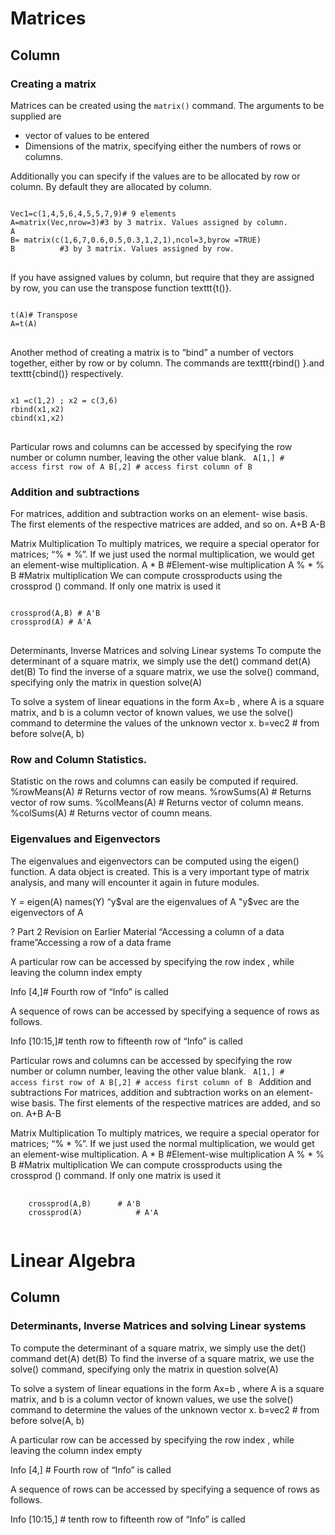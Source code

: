 Matrices {data-navmenu="Maths with R"}
==============================

Column {.tabset}
------------------------------

### Creating a matrix

Matrices can be created using the ``matrix()`` command. The arguments to be supplied are 

* vector of values to be entered
* Dimensions of the matrix, specifying either the numbers of rows or columns.


Additionally you can specify if the values are to be allocated by row or column. By default they are allocated by column.

<pre>
<code>
Vec1=c(1,4,5,6,4,5,5,7,9)# 9 elements
A=matrix(Vec,nrow=3)#3 by 3 matrix. Values assigned by column.
A
B= matrix(c(1,6,7,0.6,0.5,0.3,1,2,1),ncol=3,byrow =TRUE)
B          #3 by 3 matrix. Values assigned by row.
</code>
</pre>
<p>


If you have assigned values by column, but require that they are assigned by row, you can use the transpose function texttt{t()}.
<pre>
<code>
t(A)# Transpose
A=t(A)
</code>
</pre>
<p>



Another method of creating a matrix is to “bind” a number of vectors together, either by row or by column. The commands are texttt{rbind() }.and texttt{cbind()} respectively.


<pre>
<code>
x1 =c(1,2) ; x2 = c(3,6)
rbind(x1,x2)
cbind(x1,x2)
</code>
</pre>
<p>







Particular rows and columns can be accessed by specifying the row number or column number, leaving the other value blank.
<code>
A[1,]  # access first row of A
B[,2]   # access first column of B
</code>

### Addition and subtractions
For matrices, addition and subtraction works on an element- wise basis. The first elements of the respective matrices are added, and so on.
A+B
A-B

Matrix Multiplication
To multiply matrices, we require a special operator for matrices; "%       * %".
If we just used the normal multiplication, we would get an element-wise multiplication.
A         * B  #Element-wise multiplication
A %       * % B  #Matrix multiplication
We can compute crossproducts using the crossprod () command. If only one matrix is used it
<pre>
<code>
crossprod(A,B) # A'B
crossprod(A) # A'A
</code>
</pre>
<p>

	
<p>
Determinants, Inverse Matrices and solving Linear systems
To compute the determinant of a square matrix, we simply use the det() command
det(A)
det(B)
To find the inverse of a square matrix, we use the solve() command, specifying only the matrix in question
solve(A)

To solve a system of linear equations in the form Ax=b , where A is a square matrix, and b is a column vector of known values, we use the solve() command to determine the values of the unknown vector x.
b=vec2  # from before
solve(A, b)

### Row and Column Statistics.
Statistic on the rows and columns can easily be computed if required.
%rowMeans(A)  # Returns vector of row means.
%rowSums(A)  # Returns vector of row sums.
%colMeans(A)  # Returns vector of column means.
%colSums(A)  # Returns vector of coumn means.

<p>
### Eigenvalues and Eigenvectors
The eigenvalues and eigenvectors can be computed using the eigen() function.  A data object is created.
This is a very important type of matrix analysis, and many will encounter it again in future modules.

Y = eigen(A)
names(Y)
"y$val are the eigenvalues of A
"y$vec are the eigenvectors of A

?
Part 2 Revision on Earlier Material
"Accessing a column of a data frame
"Accessing a row of a data frame

A particular row can be accessed by specifying the row index , while leaving the column index empty

Info [4,]# Fourth row of "Info" is called

A sequence of rows can be accessed by specifying a sequence of rows as follows.

Info [10:15,]# tenth row to fifteenth row of "Info" is called








Particular rows and columns can be accessed by specifying the row number or column number, leaving the other value blank.
<code>
A[1,]	  # access first row of A
B[,2]   # access first column of B
</code>
Addition and subtractions
For matrices, addition and subtraction works on an element- wise basis. The first elements of the respective matrices are added, and so on.
A+B
A-B

Matrix Multiplication
To multiply matrices, we require a special operator for matrices; "%       * %".
If we just used the normal multiplication, we would get an element-wise multiplication.
A         * B  		#Element-wise multiplication
A %       * % B  	#Matrix multiplication
We can compute crossproducts using the crossprod () command. If only one matrix is used it
<pre>
	<code>
	crossprod(A,B) 		# A'B
	crossprod(A) 			# A'A
	</code>
</pre>
<p>


Linear Algebra {data-navmenu="Maths with R"}
==============================

Column {.tabset}
------------------------------

### Determinants, Inverse Matrices and solving Linear systems
To compute the determinant of a square matrix, we simply use the det() command
det(A)
det(B)
To find the inverse of a square matrix, we use the solve() command, specifying only the matrix in question
solve(A)

To solve a system of linear equations in the form Ax=b , where A is a square matrix, and b is a column vector of known values, we use the solve() command to determine the values of the unknown vector x.
b=vec2  # from before
solve(A, b)

<p>

A particular row can be accessed by specifying the row index , while leaving the column index empty

Info [4,]			# Fourth row of "Info" is called

A sequence of rows can be accessed by specifying a sequence of rows as follows.

Info [10:15,]		# tenth row to fifteenth row of "Info" is called
